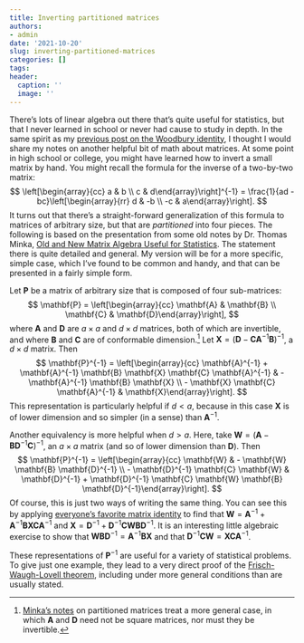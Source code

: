 ```yaml
---
title: Inverting partitioned matrices
authors:
- admin
date: '2021-10-20'
slug: inverting-partitioned-matrices
categories: []
tags:
header:
  caption: ''
  image: ''
---
```


There's lots of linear algebra out there that's quite useful for statistics, but that I never learned in school or never had cause to study in depth. In the same spirit as my [previous post on the Woodbury identity](/Woodbury-identity/), I thought I would share my notes on another helpful bit of math about matrices. At some point in high school or college, you might have learned how to invert a small matrix by hand. You might recall the formula for the inverse of a two-by-two matrix:
$$
\left[\begin{array}{cc} a & b \\ c & d\end{array}\right]^{-1} = \frac{1}{ad - bc}\left[\begin{array}{rr} d & -b \\ -c & a\end{array}\right].
$$
It turns out that there's a straight-forward generalization of this formula to matrices of arbitrary size, but that are _partitioned_ into four pieces. The following is based on the presentation from some old notes by Dr. Thomas Minka, [Old and New Matrix Algebra Useful for Statistics](https://tminka.github.io/papers/matrix/). The statement there is quite detailed and general. My version will be for a more specific, simple case, which I've found to be common and handy, and that can be presented in a fairly simple form.

Let $\mathbf{P}$ be a matrix of arbitrary size that is composed of four sub-matrices:
$$
\mathbf{P} = \left[\begin{array}{cc} \mathbf{A} & \mathbf{B} \\ \mathbf{C} & \mathbf{D}\end{array}\right],
$$
where $\mathbf{A}$ and $\mathbf{D}$ are $a \times a$ and $d \times d$ matrices, both of which are invertible, and where $\mathbf{B}$ and $\mathbf{C}$ are of conformable dimension.[^general] Let $\mathbf{X} = \left(\mathbf{D} - \mathbf{C}\mathbf{A}^{-1} \mathbf{B}\right)^{-1}$, a $d \times d$ matrix. Then 
$$
\mathbf{P}^{-1} = \left[\begin{array}{cc} \mathbf{A}^{-1} + \mathbf{A}^{-1} \mathbf{B} \mathbf{X} \mathbf{C} \mathbf{A}^{-1} & - \mathbf{A}^{-1} \mathbf{B} \mathbf{X} \\ - \mathbf{X} \mathbf{C} \mathbf{A}^{-1} & \mathbf{X}\end{array}\right].
$$
This representation is particularly helpful if $d < a$, because in this case $\mathbf{X}$ is of lower dimension and so simpler (in a sense) than $\mathbf{A}^{-1}$. 

Another equivalency is more helpful when $d > a$. Here, take $\mathbf{W} = \left(\mathbf{A} - \mathbf{B}\mathbf{D}^{-1} \mathbf{C}\right)^{-1}$, an $a \times a$ matrix (and so of lower dimension than $\mathbf{D}$). Then
$$
\mathbf{P}^{-1} = \left[\begin{array}{cc} \mathbf{W} & - \mathbf{W} \mathbf{B} \mathbf{D}^{-1} \\ - \mathbf{D}^{-1} \mathbf{C} \mathbf{W} & \mathbf{D}^{-1} + \mathbf{D}^{-1} \mathbf{C} \mathbf{W} \mathbf{B} \mathbf{D}^{-1}\end{array}\right].
$$
Of course, this is just two ways of writing the same thing. You can see this by applying [everyone's favorite matrix identity](/Woodbury-identity/) to find that $\mathbf{W} = \mathbf{A}^{-1} + \mathbf{A}^{-1} \mathbf{B} \mathbf{X} \mathbf{C} \mathbf{A}^{-1}$ and $\mathbf{X} = \mathbf{D}^{-1} + \mathbf{D}^{-1} \mathbf{C} \mathbf{W} \mathbf{B} \mathbf{D}^{-1}$. It is an interesting little algebraic exercise to show that $\mathbf{W} \mathbf{B} \mathbf{D}^{-1} = \mathbf{A}^{-1} \mathbf{B} \mathbf{X}$ and that $\mathbf{D}^{-1} \mathbf{C} \mathbf{W} = \mathbf{X} \mathbf{C} \mathbf{A}^{-1}$. 

These representations of $\mathbf{P}^{-1}$ are useful for a variety of statistical problems. To give just one example, they lead to a very direct proof of the [Frisch-Waugh-Lovell theorem](https://en.wikipedia.org/wiki/Frisch%E2%80%93Waugh%E2%80%93Lovell_theorem), including under more general conditions than are usually stated. 

[^general]: [Minka's notes](https://tminka.github.io/papers/matrix/) on partitioned matrices treat a more general case, in which $\mathbf{A}$ and $\mathbf{D}$ need not be square matrices, nor must they be invertible. 
